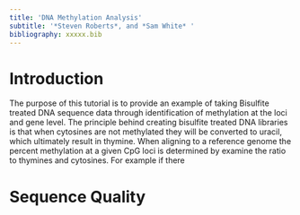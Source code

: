 ```yaml
---
title: 'DNA Methylation Analysis'
subtitle: '*Steven Roberts*, and *Sam White* '
bibliography: xxxxx.bib
---
```


# Introduction
The purpose of this tutorial is to provide an example of taking Bisulfite treated DNA sequence data through identification of methylation at the loci and gene level. The principle behind creating bisulfite treated DNA libraries is that when cytosines are not methylated they will be converted to uracil, which ultimately result in thymine. When aligning to a reference genome the percent methylation at a given CpG loci is determined by examine the ratio to thymines and cytosines. For example if there 

# Sequence Quality

